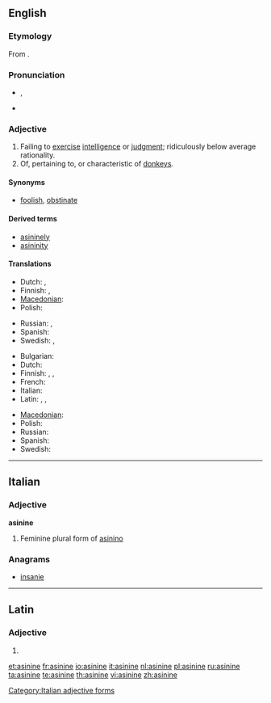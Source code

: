 ==English==
{{was wotd|2008|January|9}}

===Etymology===
From {{etyl|la}} {{term|asininus|asinīnus|of a donkey or ass|lang=la}}.

===Pronunciation===
* {{a|RP|US}} {{IPA|/ˈæs.ɪ.naɪn/|/ˈæs.ə.naɪn/}}, {{SAMPA|/"{s.I.naIn/|/"{s.@.naIn/}}
* {{audio|en-us-asinine.ogg|Audio (US)}}

===Adjective===
{{en-adj}}

# Failing to [[exercise]] [[intelligence]] or [[judgment]]; ridiculously below average rationality.
# Of, pertaining to, or characteristic of [[donkey]]s.

====Synonyms====
* {{sense|failing to exercise intelligence or judgment}} [[foolish]], [[obstinate]]

====Derived terms====
* [[asininely]]
* [[asininity]]

====Translations====
{{trans-top|failing to exercise intelligence or judgment}}
* Dutch: {{t|nl|oerdom}}, {{t+|nl|achterlijk}}
* Finnish: {{t+|fi|typerä}}, {{t-|fi|aasimainen}}
* [[Macedonian]]: {{t-|mk|глуп|m|tr=glup}}
* Polish: {{t+|pl|debilny|m}}
{{trans-mid}}
* Russian: {{t|ru|глупый}}, {{t|ru|ослиный}}
* Spanish: {{t|es|estúpido}}
* Swedish: {{t|sv|åsnelik}}, {{t-|sv|enfaldig}}
{{trans-bottom}}

{{trans-top|of or relating to a donkey}}
* Bulgarian: {{t|bg|магарешки}}
* Dutch: {{t-|nl|ezelachtig}}
* Finnish: {{t+|fi|aasi|alt=aasi-}}, {{t+|fi|aasi|alt=aasin-}}, {{t|fi|aasimainen}}
* French: {{t+|fr|asinine}}
* Italian: {{t|it|asinino|m}}
* Latin: {{t-|la|asininus|m|alt=asinīnus}}, {{t-|la|asinina|f|alt=asinīna}}, {{t-|la|asininum|n|alt=asinīnum}}
{{trans-mid}}
* [[Macedonian]]: {{t|mk|магарешки|m|tr=magáreški}}
* Polish: {{t+|pl|ośli|m}}
* Russian: {{t|ru|ослиный}}
* Spanish: {{t|es|asnal}}
* Swedish: {{t|sv|åsnelik}}
{{trans-bottom}}

----

==Italian==

===Adjective===
'''asinine''' {{f}}

# Feminine plural form of [[asinino]]

===Anagrams===
* [[insanie#Italian|insanie]]

[[Category:Italian adjective forms]]

----

==Latin==

===Adjective===
{{la-adj-form|asinīne}}

# {{inflection of|asininus|asinīnus|voc|m|s|lang=la}}

[[et:asinine]]
[[fr:asinine]]
[[io:asinine]]
[[it:asinine]]
[[nl:asinine]]
[[pl:asinine]]
[[ru:asinine]]
[[ta:asinine]]
[[te:asinine]]
[[th:asinine]]
[[vi:asinine]]
[[zh:asinine]]